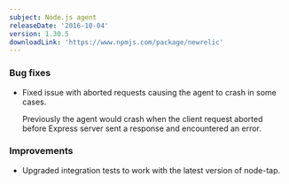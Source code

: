 ```yaml
---
subject: Node.js agent
releaseDate: '2016-10-04'
version: 1.30.5
downloadLink: 'https://www.npmjs.com/package/newrelic'
---
```


### Bug fixes

* Fixed issue with aborted requests causing the agent to crash in some cases.

  Previously the agent would crash when the client request aborted before Express server sent a response and encountered an error.

### Improvements

* Upgraded integration tests to work with the latest version of node-tap.
